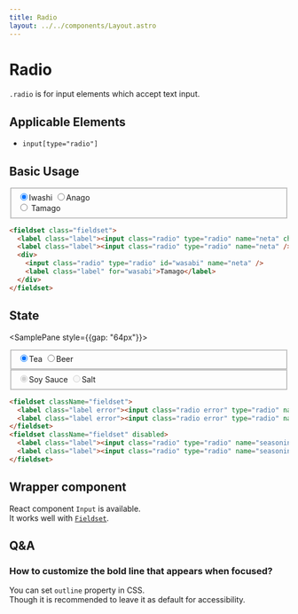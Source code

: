 ```yaml
---
title: Radio
layout: ../../components/Layout.astro
---
```



# Radio

`.radio` is for input elements which accept text input.

## Applicable Elements

- `input[type="radio"]`

## Basic Usage

<SamplePane>
<fieldset class="fieldset">
  <label class="label"><input class="radio" type="radio" name="neta" checked />Iwashi</label>
  <label class="label"><input class="radio" type="radio" name="neta" />Anago</label>
  <div>
    <input class="radio" type="radio" id="wasabi" name="neta" />
    <label class="label" for="wasabi">Tamago</label>
  </div>
</fieldset>
</SamplePane>

```html
<fieldset class="fieldset">
  <label class="label"><input class="radio" type="radio" name="neta" checked />Iwashi</label>
  <label class="label"><input class="radio" type="radio" name="neta" />Anago</label>
  <div>
    <input class="radio" type="radio" id="wasabi" name="neta" />
    <label class="label" for="wasabi">Tamago</label>
  </div>
</fieldset>
```

## State

<SamplePane style={{gap: "64px"}}>
<fieldset className="fieldset">
  <label class="label error"><input class="radio error" type="radio" name="drink" checked />Tea</label>
  <label class="label error"><input class="radio error" type="radio" name="drink" />Beer</label>
</fieldset>
<fieldset className="fieldset" disabled>
  <label class="label"><input class="radio" type="radio" name="seasoning" checked />Soy Sauce</label>
  <label class="label"><input class="radio" type="radio" name="seasoning" />Salt</label>
</fieldset>
</SamplePane>

```html
<fieldset className="fieldset">
  <label class="label error"><input class="radio error" type="radio" name="drink" checked />Tea</label>
  <label class="label error"><input class="radio error" type="radio" name="drink" />Beer</label>
</fieldset>
<fieldset className="fieldset" disabled>
  <label class="label"><input class="radio" type="radio" name="seasoning" checked />Soy Sauce</label>
  <label class="label"><input class="radio" type="radio" name="seasoning" />Salt</label>
</fieldset>
```

## Wrapper component

React component `Input` is available.  
It works well with [`Fieldset`](/components/fieldset).

## Q&A

### How to customize the bold line that appears when focused?

You can set `outline` property in CSS.  
Though it is recommended to leave it as default for accessibility.